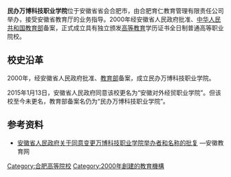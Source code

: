 {{unreferenced|time=2015-04-08T01:24:24+00:00}}
{{Infobox University |
| Name = 民办万博科技职业学院
| EnglishName = 
| SealImage =
| SealInfo = 
| Motto = 万众一心 博采众长
| Established = 2000年
| Type = 民办大专
|dean = [[江舒|江舒]]
|secretary   = [[王士明|王士明]]
| Location = {{PRC}}[[安徽省|安徽省]][[合肥市|合肥市]]高新区创业西路1号
|campus =[[市郊|市郊]]
| Area = 428[[亩|亩]]
|colours =
|Affiliations = [[安徽省教育厅|安徽省教育厅]]
| Department = 
| Professor =
| Associate Professor = 
| Assistant Professor = 
| Lecturer = 
| Student = 6000余人
| Website ={{URL|http://www.wbc.edu.cn/|www.wbc.edu.cn}}
|}}

'''民办万博科技职业学院'''位于安徽省省会合肥市，由合肥育仁教育管理有限责任公司举办，接受安徽省教育厅的业务指导。2000年经安徽省人民政府批准、[[中华人民共和国教育部|中华人民共和国教育部]]备案，正式成立具有独立颁发[[高等教育|高等教育]]学历证书全日制普通高等职业院校。

== 校史沿革 ==
2000年，经安徽省人民政府批准、[[中华人民共和国教育部|教育部]]备案，成立民办万博科技职业学院。

2015年1月13日，安徽省人民政府同意该校更名为“安徽对外经贸职业学院”。但该校至今未更名，教育部备案名仍为“民办万博科技职业学院”。

== 参考资料 ==
*[http://www.ahedu.gov.cn/163/view/14705.shtml 安徽省人民政府关于同意变更万博科技职业学院举办者和名称的批复] {{Wayback|url=http://www.ahedu.gov.cn/163/view/14705.shtml |date=20150413224027 }} —安徽教育网

{{安徽高等院校|nocat}}
{{民办大学}}
{{安徽民辦高等院校|nocat}}
[[Category:合肥高等院校|Category:合肥高等院校]]
[[Category:2000年創建的教育機構|Category:2000年創建的教育機構]]